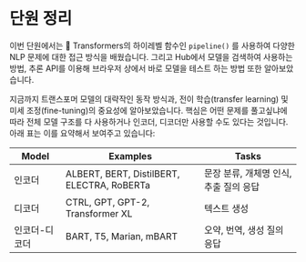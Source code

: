 # 단원 정리

<CourseFloatingBanner
    chapter={1}
    classNames="absolute z-10 right-0 top-0"
/>

이번 단원에서는 🤗 Transformers의 하이레벨 함수인 `pipeline()` 를 사용하여 다양한 NLP 문제에 대한 접근 방식을 배웠습니다. 그리고 Hub에서 모델을 검색하여 사용하는 방법, 추론 API를 이용해 브라우저 상에서 바로 모델을 테스트 하는 방법 또한 알아보았습니다.

지금까지 트랜스포머 모델의 대략작인 동작 방식과, 전이 학습(transfer learning) 및 미세 조정(fine-tuning)의 중요성에 알아보았습니다. 핵심은 어떤 문제를 풀고싶냐에 따라 전체 모델 구조를 다 사용하거나 인코더, 디코더만 사용할 수도 있다는 것입니다. 아래 표는 이를 요약해서 보여주고 있습니다:

| Model | Examples | Tasks |
| --- | --- | --- |
| 인코더 | ALBERT, BERT, DistilBERT, ELECTRA, RoBERTa | 문장 분류, 개체명 인식, 추출 질의 응답 |
| 디코더 | CTRL, GPT, GPT-2, Transformer XL | 텍스트 생성 |
| 인코더-디코더 | BART, T5, Marian, mBART | 오약, 번역, 생성 질의 응답 |